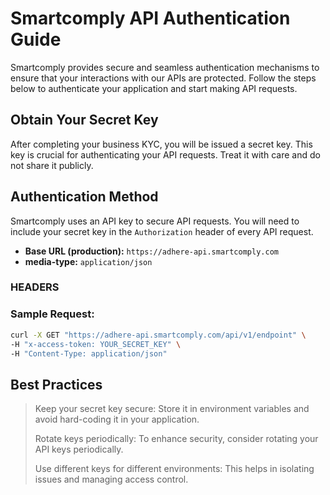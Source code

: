 # Smartcomply API Authentication Guide

Smartcomply provides secure and seamless authentication mechanisms to ensure that your interactions with our APIs are protected. Follow the steps below to authenticate your application and start making API requests.

## Obtain Your Secret Key

After completing your business KYC, you will be issued a secret key. This key is crucial for authenticating your API requests. Treat it with care and do not share it publicly.

## Authentication Method

Smartcomply uses an API key to secure API requests. You will need to include your secret key in the `Authorization` header of every API request.


- **Base URL (production):** `https://adhere-api.smartcomply.com`
- **media-type:** `application/json`

### HEADERS

### Sample Request:

```bash
curl -X GET "https://adhere-api.smartcomply.com/api/v1/endpoint" \
-H "x-access-token: YOUR_SECRET_KEY" \
-H "Content-Type: application/json" 
```

## Best Practices

> Keep your secret key secure: Store it in environment variables and avoid hard-coding it in your application.
>
> Rotate keys periodically: To enhance security, consider rotating your API keys periodically.
>
> Use different keys for different environments: This helps in isolating issues and managing access control.

